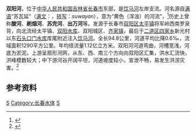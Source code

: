 {{Otheruses|双阳河|other=同名或類似名的其它條目描述}}
{{Infobox River
  | river_name      =双阳河
  | image_name      =双阳水库 - panoramio.jpg
  | image_size      = 260px
  | caption         = 双阳水库出库处
  | origin          = [[吉林省|吉林省]][[长春市|长春市]][[双阳区|双阳区]][[太平镇_(长春市)|太平镇]]罗泉背
  | mouth           = 吉林省长春市[[二道区|二道区]][[四家乡|四家乡]]新光村东[[饮马河|饮马河]]
  | basin_countries = {{PRC}}
  | length          = 94.8 公里
  | elevation       = 
  | mouth_elevation =
  | discharge       =
  | watershed       = 1290 平方公里
}}
'''双阳河'''，位于[[中华人民共和国|中华人民共和国]][[吉林省|吉林省]][[长春市|长春市]]东部，是[[饮马河|饮马河]]左岸支流。河名源自[[满语|满语]]“苏瓦延”（[[满文|满文]]：{{ManchuSibeUnicode|ᠰᡠᠸᠠᠶᠠᠨ|style=text-align:left}}，[[满文转写方案|转写]]：''suwayan''），意为“黄色（浑浊）的河流”，<ref>{{cite journal |author1=黄锡惠 |title=文献中以地形地貌的形象特征为名之满语水体考释[J] |journal=满语研究 |date=1991 |issue=1 |pages=68-83 |url=https://www.doc88.com/p-2714908924784.html?r=1 |accessdate=2022-02-25 |archive-date=2022-02-25 |archive-url=https://web.archive.org/web/20220225062419/https://www.doc88.com/p-2714908924784.html?r=1 |dead-url=no }}</ref>历史上曾称'''酸河'''、'''刷烟河'''、'''苏完河'''、'''出万河'''等。发源于长春市[[双阳区|双阳区]][[太平镇_(长春市)|太平镇]]将军岭西南罗泉背，向北流经太平镇、[[双阳水库|双阳水库]]、双阳城区、[[齐家镇_(长春市)|齐家镇]]，最后于[[二道区|二道区]][[四家乡|四家乡]]新光村以东[[石头口门水库|石头口门水库]]库尾附近注入[[饮马河|饮马河]]。全长94.8公里，河道平均比降0.6‰，流域面积1290平方公里。年均径流量1.12亿立方米。双阳河河道弯曲，河槽宽浅，河底为淤泥。上游呈扇形河网，从东、西、南三个方向向双阳区汇集，洪水汇流快，洪峰模数较大；中下游河谷开阔平坦，河道坡度较小，宣泄不畅，易发生洪涝灾害。<ref name="中国河湖大典">{{cite book zh |author=《[[中国河湖大典|中国河湖大典]]》编纂委员会 |title=《中国河湖大典·黑龙江、辽河卷》 |format=M |edition=1 |location=北京 |publisher=中国水利水电出版社 |date=2014年4月 |pages=142页 |id= ISBN 978-7-5170-1950-3}}</ref>

==参考资料==
{{reflist}}

[[Category:吉林河流|S]]
[[Category:长春水体|Category:长春水体]]
[[Category:松花江水系|S]]